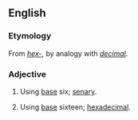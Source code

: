 ==English==

===Etymology===
From ''[[hex-]]'', by analogy with ''[[decimal]]''.

===Adjective===
{{en-adj|-}}

# {{lb|en|rare|of a positional numeral system}} Using [[base]] six; [[senary]].
# {{lb|en|nonstandard|rare|of a positional numeral system}} Using [[base]] sixteen; [[hexadecimal]].